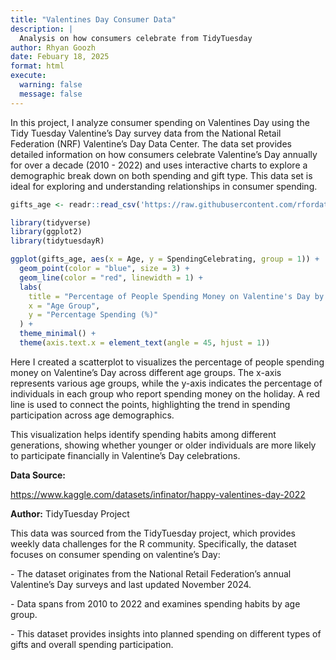```yaml
---
title: "Valentines Day Consumer Data"
description: |
  Analysis on how consumers celebrate from TidyTuesday
author: Rhyan Goozh
date: Febuary 18, 2025
format: html
execute: 
  warning: false
  message: false
---
```


In this project, I analyze consumer spending on Valentines Day using the Tidy Tuesday Valentine's Day survey data from the National Retail Federation (NRF) Valentine's Day Data Center. The data set provides detailed information on how consumers celebrate Valentine's Day annually for over a decade (2010 - 2022) and uses interactive charts to explore a demographic break down on both spending and gift type. This data set is ideal for exploring and understanding relationships in consumer spending.

```r
gifts_age <- readr::read_csv('https://raw.githubusercontent.com/rfordatascience/tidytuesday/main/data/2024/2024-02-13/gifts_age.csv')
```

```r
library(tidyverse)
library(ggplot2)
library(tidytuesdayR)

ggplot(gifts_age, aes(x = Age, y = SpendingCelebrating, group = 1)) +
  geom_point(color = "blue", size = 3) +  
  geom_line(color = "red", linewidth = 1) + 
  labs(
    title = "Percentage of People Spending Money on Valentine's Day by Age",
    x = "Age Group",
    y = "Percentage Spending (%)"
  ) +
  theme_minimal() +
  theme(axis.text.x = element_text(angle = 45, hjust = 1))
```

Here I created a scatterplot to visualizes the percentage of people spending money on Valentine's Day across different age groups. The x-axis represents various age groups, while the y-axis indicates the percentage of individuals in each group who report spending money on the holiday. A red line is used to connect the points, highlighting the trend in spending participation across age demographics.

This visualization helps identify spending habits among different generations, showing whether younger or older individuals are more likely to participate financially in Valentine's Day celebrations.

**Data Source:**

<https://www.kaggle.com/datasets/infinator/happy-valentines-day-2022>

**Author:** TidyTuesday Project

This data was sourced from the TidyTuesday project, which provides weekly data challenges for the R community. Specifically, the dataset focuses on consumer spending on valentine's Day:

\- The dataset originates from the National Retail Federation's annual Valentine's Day surveys and last updated November 2024.

\- Data spans from 2010 to 2022 and examines spending habits by age group.

\- This dataset provides insights into planned spending on different types of gifts and overall spending participation.
